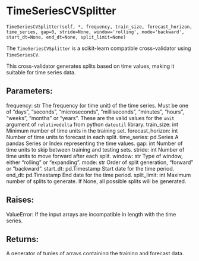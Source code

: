 # TimeSeriesCVSplitter { #pytimetk.TimeSeriesCVSplitter }

`TimeSeriesCVSplitter(self, *, frequency, train_size, forecast_horizon, time_series, gap=0, stride=None, window='rolling', mode='backward', start_dt=None, end_dt=None, split_limit=None)`

The `TimeSeriesCVSplitter` is a scikit-learn compatible cross-validator using `TimeSeriesCV`.

This cross-validator generates splits based on time values, making it suitable for time series data.

## Parameters:

frequency: str
    The frequency (or time unit) of the time series. Must be one of "days", "seconds", "microseconds",
    "milliseconds", "minutes", "hours", "weeks", "months" or "years". These are the valid values for the
    `unit` argument of `relativedelta` from python `dateutil` library.
train_size: int
    Minimum number of time units in the training set.
forecast_horizon: int
    Number of time units to forecast in each split.
time_series: pd.Series
    A pandas Series or Index representing the time values.
gap: int
    Number of time units to skip between training and testing sets.
stride: int
    Number of time units to move forward after each split.
window: str
    Type of window, either "rolling" or "expanding".
mode: str
    Order of split generation, "forward" or "backward".
start_dt: pd.Timestamp 
    Start date for the time period.
end_dt: pd.Timestamp
    End date for the time period.
split_limit: int
    Maximum number of splits to generate. If None, all possible splits will be generated.

## Raises:

ValueError: 
    If the input arrays are incompatible in length with the time series.

## Returns:

A generator of tuples of arrays containing the training and forecast data.

## See Also:

TimeSeriesCV

## Examples

``` python
import pandas as pd
import numpy as np

from pytimetk import TimeSeriesCVSplitter

start_dt = pd.Timestamp(2023, 1, 1)
end_dt = pd.Timestamp(2023, 1, 31)

time_series = pd.Series(pd.date_range(start_dt, end_dt, freq="D"))
size = len(time_series)

df = pd.DataFrame(data=np.random.randn(size, 2), columns=["a", "b"])

X, y = df[["a", "b"]], df[["a", "b"]].sum(axis=1)

cv = TimeSeriesCVSplitter(
    time_series=time_series,
    frequency="days",
    train_size=14,
    forecast_horizon=7,
    gap=0,
    stride=1,
    window="rolling",
)

cv
```

``` python
# Insepct the cross-validation splits
cv.splitter.plot(y, time_series = time_series)
```

``` python
# Using the TimeSeriesCVSplitter in a scikit-learn CV model

from sklearn.linear_model import Ridge
from sklearn.model_selection import RandomizedSearchCV

# Fit and get best estimator
param_grid = {
    "alpha": np.linspace(0.1, 2, 10),
    "fit_intercept": [True, False],
    "positive": [True, False],
}

random_search_cv = RandomizedSearchCV(
    estimator=Ridge(),
    param_distributions=param_grid,
    cv=cv,
    n_jobs=-1,
).fit(X, y)

random_search_cv.best_estimator_
```

## Methods

| Name | Description |
| --- | --- |
| [get_n_splits](#pytimetk.TimeSeriesCVSplitter.get_n_splits) | Returns the number of splits. |
| [split](#pytimetk.TimeSeriesCVSplitter.split) | Generates train and test indices for cross-validation. |

### get_n_splits { #pytimetk.TimeSeriesCVSplitter.get_n_splits }

`TimeSeriesCVSplitter.get_n_splits(X=None, y=None, groups=None)`

Returns the number of splits.

### split { #pytimetk.TimeSeriesCVSplitter.split }

`TimeSeriesCVSplitter.split(X=None, y=None, groups=None)`

Generates train and test indices for cross-validation.

#### Parameters:

X: 
    Optional input features (ignored, for compatibility with scikit-learn).
y: 
    Optional target variable (ignored, for compatibility with scikit-learn).
groups: 
    Optional group labels (ignored, for compatibility with scikit-learn).

#### Yields:

Tuple[np.ndarray, np.ndarray]:
    Tuples of train and test indices.